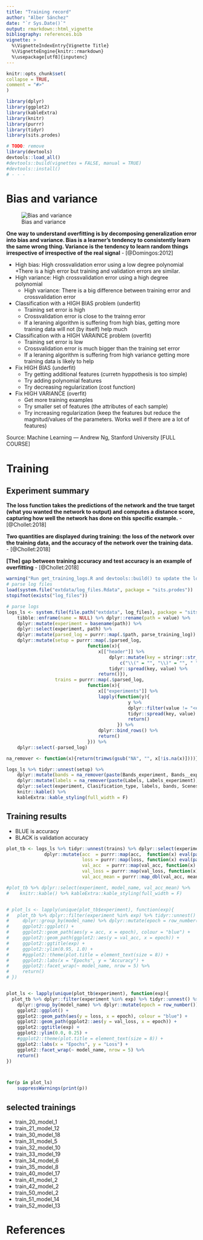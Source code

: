 ```yaml
---
title: "Training record"
author: "Alber Sánchez"
date: "`r Sys.Date()`"
output: rmarkdown::html_vignette
bibliography: references.bib
vignette: >
  %\VignetteIndexEntry{Vignette Title}
  %\VignetteEngine{knitr::rmarkdown}
  %\usepackage[utf8]{inputenc}
---
```



  
  
```r
knitr::opts_chunk$set(
collapse = TRUE,
comment = "#>"
)

library(dplyr)
library(ggplot2)
library(kableExtra)
library(knitr)
library(purrr)
library(tidyr)
library(sits.prodes)

# TODO: remove
library(devtools)
devtools::load_all()
#devtools::build(vignettes = FALSE, manual = TRUE)
#devtools::install()
# - - - 


```


# Bias and variance

![Bias and variance](./img/bias_variance.png)

**One way to understand overfitting is by decomposing generalization error into bias and variance. Bias is a learner’s tendency to consistently learn the same wrong thing. Variance is the tendency to learn random things irrespective of irrespective of the real signal** - [@Domingos:2012]


* High bias:     High crossvalidation error using a low  degree polynomial
    +There is a high error but training and validation errors are similar. 
* High variance: High crossvalidation error using a high degree polynomial
    + High variance: There is a big difference between training error and crossvalidation error
    
* Classification with a HIGH BIAS problem (underfit)
    + Training set error is high
    + Crossvalidation error is close to the trainng error
    + If a leraning algorithm is suffering from high bias, getting more training data will not (by itself) help much
* Classification with a HIGH VARAINCE problem (overfit)
    + Training set error is low
    + Crossvalidation error is much bigger than the training set error
    + If a leraning algorithm is suffering from high variance getting more training data is likely to help

* Fix HIGH BIAS (underfit)
    + Try getting additional features (curretn hyppothesis is too simple)
    + Try adding polynomial features 
    + Try decreasing regularization (cost function)
* Fix HIGH VARIANCE (overfit)
    + Get more training examples
    + Try smaller set of features (the attributes of each sample)
    + Try increasing regularization (keep the features but reduce the magnitud/values of the parameters. Works well if there are a lot of features)

Source: Machine Learning — Andrew Ng, Stanford University [FULL COURSE]



# Training

## Experiment summary

**The loss function takes the predictions of the network and the true target (what
you wanted the network to output) and computes a distance score, capturing how well the
network has done on this specific example.** - [@Chollet:2018]

**Two quantities are displayed during training: the loss of the network over the training
data, and the accuracy of the network over the training data.** - [@Chollet:2018]

**[The] gap between training accuracy and test accuracy is an example of
overfitting** - [@Chollet:2018]


```r
warning("Run get_training_logs.R and devtools::build() to update the logs in this package!")
# parse log files
load(system.file("extdata/log_files.Rdata", package = "sits.prodes"))
stopifnot(exists("log_files"))

# parse logs
logs_ls <- system.file(file.path("extdata", log_files), package = "sits.prodes") %>%
    tibble::enframe(name = NULL) %>% dplyr::rename(path = value) %>% 
    dplyr::mutate(experiment = basename(path)) %>% 
    dplyr::select(experiment, path) %>%
    dplyr::mutate(parsed_log = purrr::map(.$path, parse_training_log)) %>% 
    dplyr::mutate(setup = purrr::map(.$parsed_log, 
                              function(x){
                                  x[["header"]] %>%
                                      dplyr::mutate(key = stringr::str_replace_all(key, 
                                          c("\\(" = "", "\\)" = "", " " = "_"))) %>% 
                                      tidyr::spread(key, value) %>%
                                  return()}),
                  trains = purrr::map(.$parsed_log, 
                              function(x){
                                  x[["experiments"]] %>%
                                  lapply(function(y){
                                             y %>% 
                                             dplyr::filter(value != "<environment>") %>%
                                             tidyr::spread(key, value) %>%
                                             return() 
                                         }) %>%
                                  dplyr::bind_rows() %>%
                                  return()
                              })) %>%
    dplyr::select(-parsed_log)

na_remover <- function(x){return(trimws(gsub("NA", "", x[!is.na(x)])))}

logs_ls %>% tidyr::unnest(setup) %>% 
    dplyr::mutate(bands = na_remover(paste(Bands_experiment, Bands__experiment))) %>%
    dplyr::mutate(labels = na_remover(paste(Labels, Labels_experiment))) %>%
    dplyr::select(experiment, Clasification_type, labels, bands, Scenes_experiment) %>%
    knitr::kable() %>% 
    kableExtra::kable_styling(full_width = F) 
```

## Training results

- BLUE is accuracy
- BLACK is validation accuracy


```r
plot_tb <- logs_ls %>% tidyr::unnest(trains) %>% dplyr::select(experiment, model_name, acc, loss, val_acc, val_loss) %>%
              dplyr::mutate(acc  = purrr::map(acc,  function(x) eval(parse(text = x))),
                            loss = purrr::map(loss, function(x) eval(parse(text = x))),
                            val_acc  = purrr::map(val_acc, function(x) eval(parse(text = x))),
                            val_loss = purrr::map(val_loss, function(x) eval(parse(text = x))), 
                            val_acc_mean = purrr::map_dbl(val_acc, mean)) 

#plot_tb %>% dplyr::select(experiment, model_name, val_acc_mean) %>%
#    knitr::kable() %>% kableExtra::kable_styling(full_width = F)


# plot_ls <- lapply(unique(plot_tb$experiment), function(exp){
#   plot_tb %>% dplyr::filter(experiment %in% exp) %>% tidyr::unnest() %>%
#     dplyr::group_by(model_name) %>% dplyr::mutate(epoch = row_number()) %>% 
#     ggplot2::ggplot() +
#     ggplot2::geom_path(aes(y = acc, x = epoch), colour = "blue") +
#     ggplot2::geom_path(ggplot2::aes(y = val_acc, x = epoch)) +
#     ggplot2::ggtitle(exp) +
#     ggplot2::ylim(0.95, 1.0) +
#     #ggplot2::theme(plot.title = element_text(size = 8)) +
#     ggplot2::labs(x = "Epochs", y = "Accuracy") + 
#     ggplot2::facet_wrap(~ model_name, nrow = 5) %>%
#     return()
# })


plot_ls <- lapply(unique(plot_tb$experiment), function(exp){
  plot_tb %>% dplyr::filter(experiment %in% exp) %>% tidyr::unnest() %>%
    dplyr::group_by(model_name) %>% dplyr::mutate(epoch = row_number()) %>%
    ggplot2::ggplot() +
    ggplot2::geom_path(aes(y = loss, x = epoch), colour = "blue") +
    ggplot2::geom_path(ggplot2::aes(y = val_loss, x = epoch)) +
    ggplot2::ggtitle(exp) +
    ggplot2::ylim(0.0, 0.25) +
    #ggplot2::theme(plot.title = element_text(size = 8)) +
    ggplot2::labs(x = "Epochs", y = "Loss") +
    ggplot2::facet_wrap(~ model_name, nrow = 5) %>%
    return()
})



for(p in plot_ls)
    suppressWarnings(print(p))

```

## selected trainings
- train_20_model_1
- train_21_model_12
- train_30_model_18
- train_31_model_5
- train_32_model_10
- train_33_model_19
- train_34_model_6
- train_35_model_8
- train_40_model_17
- train_41_model_2
- train_42_model_2
- train_50_model_2
- train_51_model_14
- train_52_model_13

# References
